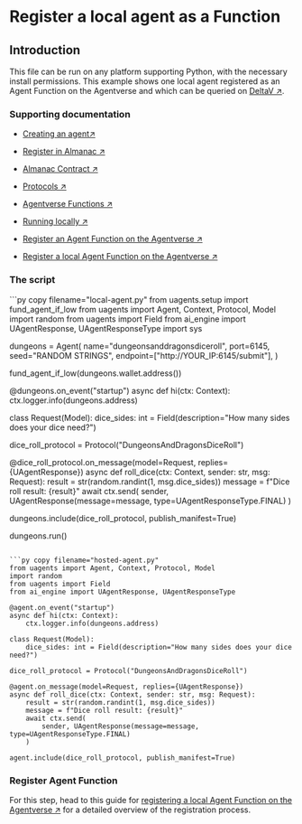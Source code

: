 
# Register a local agent as a Function

## Introduction

This file can be run on any platform supporting Python, with the necessary install permissions. This example shows one local agent registered as an Agent Function on the Agentverse and which can be queried on [DeltaV ↗️](/concepts/ai-engine/deltav).

### Supporting documentation

- [Creating an agent↗️](/guides/agents/create-a-uagent)

- [Register in Almanac ↗️](/guides/agents/register-in-almanac)

- [Almanac Contract ↗️](/references/contracts/uagents-almanac/almanac-overview)

- [Protocols ↗️](/references/uagents/uagents-protocols/agent-protocols)

- [Agentverse Functions ↗️](/guides/services/services)

- [Running locally ↗️](/guides/agents/running-locally)

- [Register an Agent Function on the Agentverse ↗️](/guides/agentverse/registering-agent-services)

- [Register a local Agent Function on the Agentverse ↗️](/guides/agents/running-locally#register-your-agent-function-on-the-agentverse)

### The script

<CodeGroup hasCopy isLocalHostedFile>
```py copy filename="local-agent.py"
from uagents.setup import fund_agent_if_low
from uagents import Agent, Context, Protocol, Model
import random
from uagents import Field
from ai_engine import UAgentResponse, UAgentResponseType
import sys

dungeons = Agent(
    name="dungeonsanddragonsdiceroll",
    port=6145,
    seed="RANDOM STRINGS",
    endpoint=["http://YOUR_IP:6145/submit"],
)

fund_agent_if_low(dungeons.wallet.address())

@dungeons.on_event("startup")
async def hi(ctx: Context):
    ctx.logger.info(dungeons.address)

class Request(Model):
    dice_sides: int = Field(description="How many sides does your dice need?")

dice_roll_protocol = Protocol("DungeonsAndDragonsDiceRoll")

@dice_roll_protocol.on_message(model=Request, replies={UAgentResponse})
async def roll_dice(ctx: Context, sender: str, msg: Request):
    result = str(random.randint(1, msg.dice_sides))
    message = f"Dice roll result: {result}"
    await ctx.send(
        sender, UAgentResponse(message=message, type=UAgentResponseType.FINAL)
    )

dungeons.include(dice_roll_protocol, publish_manifest=True)

dungeons.run()
```

```py copy filename="hosted-agent.py"
from uagents import Agent, Context, Protocol, Model
import random
from uagents import Field
from ai_engine import UAgentResponse, UAgentResponseType

@agent.on_event("startup")
async def hi(ctx: Context):
    ctx.logger.info(dungeons.address)

class Request(Model):
    dice_sides: int = Field(description="How many sides does your dice need?")

dice_roll_protocol = Protocol("DungeonsAndDragonsDiceRoll")

@agent.on_message(model=Request, replies={UAgentResponse})
async def roll_dice(ctx: Context, sender: str, msg: Request):
    result = str(random.randint(1, msg.dice_sides))
    message = f"Dice roll result: {result}"
    await ctx.send(
        sender, UAgentResponse(message=message, type=UAgentResponseType.FINAL)
    )

agent.include(dice_roll_protocol, publish_manifest=True)
```
</CodeGroup>

### Register Agent Function

For this step, head to this guide for [registering a local Agent Function on the Agentverse ↗️](/guides/agents/running-locally#register-your-agent-function-on-the-agentverse) for a detailed overview of the registration process.
